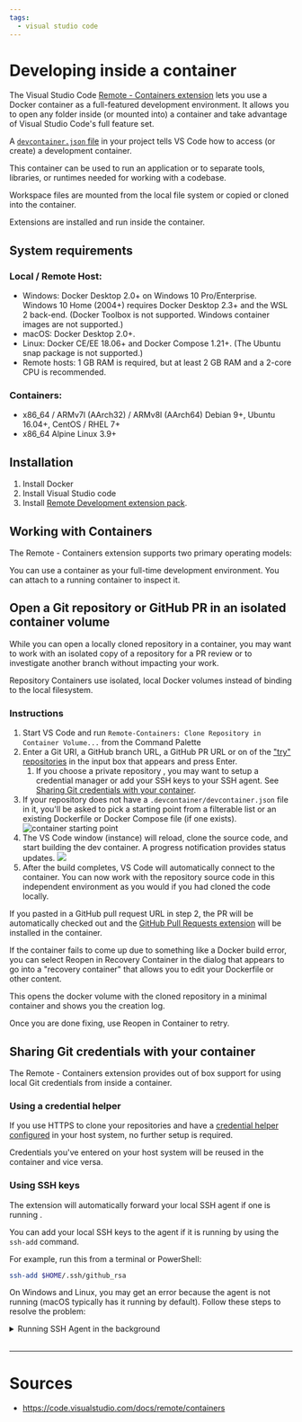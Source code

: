 ```yaml
---
tags:
  - visual studio code
---
```


# Developing inside a container

The Visual Studio Code [Remote - Containers extension](https://marketplace.visualstudio.com/items?itemName=ms-vscode-remote.remote-containers) lets you use a Docker container as a full-featured development environment.
It allows you to open any folder inside (or mounted into) a container and take advantage of Visual Studio Code's <Color color="var(--secondary-font-color)"> full feature </Color> set.

A [`devcontainer.json` file](#dev-container-json) in your project tells VS Code how to access (or create) a development container.

This container can be used to run an application or to separate tools, libraries, or runtimes needed for working with a codebase.

Workspace files are mounted from the local file system or copied or cloned into the container.

Extensions are installed and run inside the container.

## System requirements

### Local / Remote Host:

- Windows: Docker Desktop 2.0+ on Windows 10 Pro/Enterprise. Windows 10 Home (2004+) requires Docker Desktop 2.3+ and the WSL 2 back-end. (Docker Toolbox is not supported. Windows container images are not supported.)
- macOS: Docker Desktop 2.0+.
- Linux: Docker CE/EE 18.06+ and Docker Compose 1.21+. (The Ubuntu snap package is not supported.)
- Remote hosts: 1 GB RAM is required, but at least 2 GB RAM and a 2-core CPU is recommended.

### Containers:

- x86_64 / ARMv7l (AArch32) / ARMv8l (AArch64) Debian 9+, Ubuntu 16.04+, CentOS / RHEL 7+
- x86_64 Alpine Linux 3.9+

## Installation

1. Install Docker
1. Install Visual Studio code
1. Install [Remote Development extension pack](https://aka.ms/vscode-remote/download/extension).

## Working with Containers

The Remote - Containers extension supports two primary operating models:

You can use a container as your full-time development environment.
You can attach to a running container to inspect it.

## Open a Git repository or GitHub PR in an isolated container volume

While you can open a locally cloned repository in a container,
you may want to work with an isolated copy of a repository for a PR review or to investigate another branch without impacting your work.

Repository Containers use isolated, local Docker volumes instead of binding to the local filesystem.

### Instructions

1. Start VS Code and run `Remote-Containers: Clone Repository in Container Volume...` from the Command Palette
1. Enter a Git URI, a <Color color="var(--primary-font-color)"> GitHub </Color> branch URL, a <Color color="var(--primary-font-color)"> GitHub </Color> PR URL
   or on of the ["try" repositories](https://github.com/Microsoft/vscode-dev-containers) in the input box that appears and press Enter.
   1. If you choose a <Color color="var(--secondary-font-color)"> private repository </Color>, you may want to setup a credential manager or add your SSH keys to your SSH agent. See [Sharing Git credentials with your container](#sharing-git-credentials-with-your-container).
1. If your repository does not have a `.devcontainer/devcontainer.json` file in it, you'll be asked to <Color color="var(--secondary-font-color)"> pick a starting point </Color> from a filterable list or an existing Dockerfile or Docker Compose file (if one exists).
   ![container starting point](../assets/container-starting-point.png)
1. The VS Code window (instance) will reload, clone the source code, and start building the dev container. A progress notification provides status updates.
   ![](../assets/dev-container-progress.png)
1. After the build completes, VS Code will automatically connect to the container. You can now work with the repository source code in this independent environment as you would if you had cloned the code locally.

<Admonition type="note" title="note">

If you pasted in a GitHub pull request URL in step 2, the PR will be automatically checked out and the [GitHub Pull Requests extension](https://marketplace.visualstudio.com/items?itemName=GitHub.vscode-pull-request-github) will be installed in the container.

</Admonition>

<Admonition type="info" title="info">

If the container fails to come up due to something like a Docker build error,
you can select Reopen in Recovery Container in the dialog that appears to go into a "recovery container" that allows you to edit your Dockerfile or other content.

This opens the docker volume with the cloned repository in a minimal container and shows you the creation log.

Once you are done fixing, use Reopen in Container to retry.

</Admonition>

## Sharing Git credentials with your container

The Remote - Containers extension provides out of box support for using local Git credentials from inside a container.

### Using a credential helper

If you use HTTPS to clone your repositories and have a [credential helper configured](https://help.github.com/articles/caching-your-github-password-in-git) in your host system, no further setup is required.

Credentials you've entered on your host system will be reused in the container and vice versa.

### Using SSH keys

The extension will automatically forward your local SSH agent <Color color="var(--secondary-font-color)"> if one is running </Color>.

You can add your local SSH keys to the agent if it is running by using the `ssh-add` command.

For example, run this from a terminal or PowerShell:

```bash title=
ssh-add $HOME/.ssh/github_rsa
```

<Admonition type="info" title="info">

On Windows and Linux, you may get an error because the agent is not running (macOS typically has it running by default). Follow these steps to resolve the problem:

</Admonition>

<details>

<summary> Running SSH Agent in the background </summary>

macOS: typically has it running by default

Linux:

First, start the SSH Agent in the background by running the following in a terminal:

```bash title=
eval "$(ssh-agent -s)"
```

Then add these lines to your `~/.bash_profile` or `~/.zprofile` (for Zsh) so it starts on login:

```bash title=
if [ -z "$SSH_AUTH_SOCK" ]; then
   # Check for a currently running instance of the agent
   RUNNING_AGENT="`ps -ax | grep 'ssh-agent -s' | grep -v grep | wc -l | tr -d '[:space:]'`"
   if [ "$RUNNING_AGENT" = "0" ]; then
        # Launch a new instance of the agent
        ssh-agent -s &> $HOME/.ssh/ssh-agent
   fi
   eval `cat $HOME/.ssh/ssh-agent`
fi
```

</details>

<br />

---

# Sources

- https://code.visualstudio.com/docs/remote/containers
